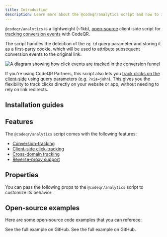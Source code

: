 ```yaml
---
title: Introduction
description: Learn more about the @codeqr/analytics script and how to install it.
---
```



`@codeqr/analytics` is a lightweight (~1kb), [open-source](https://github.com/codeqr-io/analytics) client-side script for [tracking conversion events](https://codeqr.co/help/article/codeqr-conversions) with CodeQR.

The script handles the detection of the `cq_id` query parameter and storing it as a first-party cookie, which will be used to attribute subsequent conversion events to the original link.

<Frame>
  <img
    className="rounded-lg border border-gray-100"
    src="https://res.cloudinary.com/dhnaggn4g/image/upload/v1753665245/static/conversion-click-event_o5pbdg.png"
    alt="A diagram showing how click events are tracked in the conversion funnel"
  />
</Frame>

If you're using CodeQR Partners, this script also lets you [track clicks on the client-side](/sdks/client-side/features/client-side-click-tracking) using query parameters (e.g. `?via=john`). This gives you the flexibility to track clicks directly on your website or app, without needing to rely on link redirects.

## Installation guides

<CodeQRClientInstall />

## Features

The `@codeqr/analytics` script comes with the following features:

- [Conversion-tracking](/sdks/client-side/features/conversion-tracking)
- [Client-side click-tracking](/sdks/client-side/features/client-side-click-tracking)
- [Cross-domain tracking](/sdks/client-side/features/cross-domain-tracking)
- [Reverse-proxy support](/sdks/client-side/features/reverse-proxy-support)

## Properties

You can pass the following props to the `@codeqr/analytics` script to customize its behavior:

<CodeQRAnalyticsParams />

## Open-source examples

Here are some open-source code examples that you can referece:

<CardGroup cols={2}>
  <Card
    title="CodeQR Analytics with Client-side Click Tracking + Reverse Proxy"
    icon="github"
    href="https://github.com/codeqr-io/analytics/tree/main/apps/nextjs-reverse-proxy"
    color="#333333"
  >
    See the full example on GitHub.
  </Card>
  <Card
    title="CodeQR Analytics with Geolocation"
    icon="github"
    href="https://github.com/codeqr-io/analytics/tree/main/apps/nextjs-geolocation-script"
    color="#333333"
  >
    See the full example on GitHub.
  </Card>
</CardGroup>
